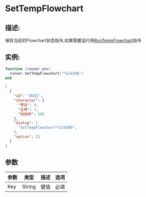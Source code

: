 # SetTempFlowchart
## 描述:
保存当前的Flowchart状态指令,如果需要运行用[RunTempFlowchart](Command/RunTempFlowchart)指令
## 实例:
<!-- tabs:start -->
<!-- #### **Lua** -->
<!-- tab:Lua -->

```lua
function (runner,env)
  runner.SetTempFlowchart("Talk500")
end
```
<!-- #### **Json** -->
<!-- tab:Json -->

```json
[
  {
    "id": "测试1",
    "character": {
      "旁白": 0,
      "主角": 1,
      "倪旭欣": 609
    },
    "dialog": [
      "SetTempFlowchart*Talk500",
    ],
    "option": []
  }
]

```
<!-- tabs:end -->

## 参数
| 参数      | 类型    | 描述                       | 选项 |
| --------- | ------- | -------------------------- | ---- |
| Key       | String  | 键值                       | 必填 |
